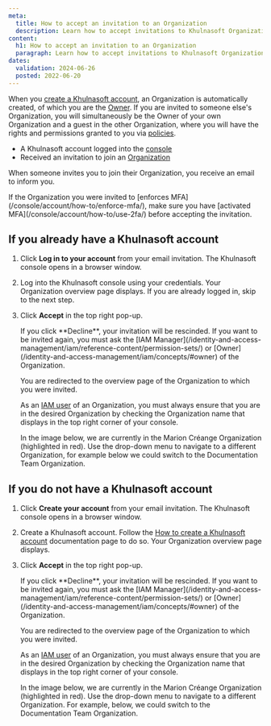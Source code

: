 ```yaml
---
meta:
  title: How to accept an invitation to an Organization
  description: Learn how to accept invitations to Khulnasoft Organizations.
content:
  h1: How to accept an invitation to an Organization
  paragraph: Learn how to accept invitations to Khulnasoft Organizations.
dates:
  validation: 2024-06-26
  posted: 2022-06-20
---
```


When you [create a Khulnasoft account](/console/account/how-to/create-an-account/), an Organization is automatically created, of which you are the [Owner](/identity-and-access-management/iam/concepts/#owner). If you are invited to someone else's Organization, you will simultaneously be the Owner of your own Organization and a guest in the other Organization, where you will have the rights and permissions granted to you via [policies](/identity-and-access-management/iam/concepts/#policy).

<Lightbox src="khulnasoft-iam-owners-guests.webp" alt="" />

<Macro id="requirements" />

- A Khulnasoft account logged into the [console](https://console.khulnasoft.com)
- Received an invitation to join an [Organization](/identity-and-access-management/iam/concepts/#organization)

When someone invites you to join their Organization, you receive an email to inform you.

<Message type="important">
  If the Organization you were invited to [enforces MFA](/console/account/how-to/enforce-mfa/), make sure you have [activated MFA](/console/account/how-to/use-2fa/) before accepting the invitation.
</Message>

## If you already have a Khulnasoft account

1. Click **Log in to your account** from your email invitation. The Khulnasoft console opens in a browser window.
2. Log into the Khulnasoft console using your credentials. Your Organization overview page displays.
    <Message type="note">
      If you are already logged in, skip to the next step.
    </Message>
3. Click **Accept** in the top right pop-up.
    <Lightbox src="khulnasoft-accept-orga-invite.webp" alt="" />

    <Message type="important">
      If you click **Decline**, your invitation will be rescinded. If you want to be invited again, you must ask the [IAM Manager](/identity-and-access-management/iam/reference-content/permission-sets/) or [Owner](/identity-and-access-management/iam/concepts/#owner) of the Organization.
    </Message>

    You are redirected to the overview page of the Organization to which you were invited.

    As an [IAM user](/identity-and-access-management/iam/concepts/#user) of an Organization, you must always ensure that you are in the desired Organization by checking the Organization name that displays in the top right corner of your console.

    In the image below, we are currently in the Marion Créange Organization (highlighted in red). Use the drop-down menu to navigate to a different Organization, for example below we could switch to the Documentation Team Organization.

    <Lightbox src="khulnasoft-orga-dropdown.webp" alt="" />

## If you do not have a Khulnasoft account

1. Click **Create your account** from your email invitation. The Khulnasoft console opens in a browser window.
2. Create a Khulnasoft account. Follow the [How to create a Khulnasoft account](/console/account/how-to/create-an-account/) documentation page to do so. Your Organization overview page displays.
3. Click **Accept** in the top right pop-up.
    <Lightbox src="khulnasoft-accept-orga-invite.webp" alt="" />

    <Message type="important">
      If you click **Decline**, your invitation will be rescinded. If you want to be invited again, you must ask the [IAM Manager](/identity-and-access-management/iam/reference-content/permission-sets/) or [Owner](/identity-and-access-management/iam/concepts/#owner) of the Organization.
    </Message>

    You are redirected to the overview page of the Organization to which you were invited.

    As an [IAM user](/identity-and-access-management/iam/concepts/#user) of an Organization, you must always ensure that you are in the desired Organization by checking the Organization name that displays in the top right corner of your console.

    In the image below, we are currently in the Marion Créange Organization (highlighted in red). Use the drop-down menu to navigate to a different Organization. For example, below, we could switch to the Documentation Team Organization.

    <Lightbox src="khulnasoft-orga-dropdown.webp" alt="" />


